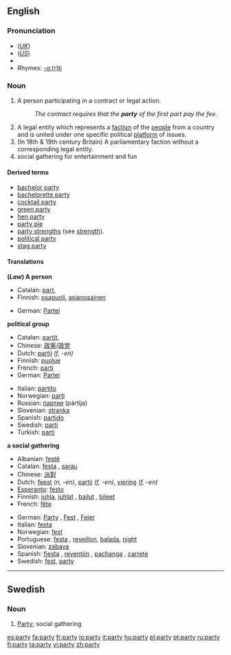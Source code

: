 ==English==

{{rank|spirit|sometimes|account|453|party|sight|electronic|sea}}

===Pronunciation===
*(''[[Received Pronunciation|UK]]'') {{IPA|/pɑː.ti/}}
*(''[[General American|US]]'') {{IPA|/pɑɹ.ti/}}
*{{audio|en-us-party.ogg|Audio (US)}}
* Rhymes: [[Rhymes:English:-ɑː(r)ti|-ɑː(r)ti]]

===Noun===
{{en-noun|parti|es}}

# {{law}} A person participating in a contract or legal action.
#:''The contract requires that the '''party''' of the first part pay the fee.''
# A legal entity which represents a [[faction]] of the [[people]] from a country and is united under one specific political [[platform]] of issues.
# (In 18th & 19th century Britain) A parliamentary faction without a corresponding legal entity.
# social gathering for entertainment and fun

====Derived terms====
*[[bachelor party]]
*[[bachelorette party]]
*[[cocktail party]]
*[[green party]]
*[[hen party]]
*[[party pie]]
*[[party strengths]] (see [[strength]]). 
*[[political party]]
*[[stag party]]

====Translations====
'''(''Law'') A person'''
{{top}}
*Catalan: [[part]], {{f}}
*Finnish: [[osapuoli]], [[asianosainen]]
{{mid}}
*German: [[Partei]] {{f}}
{{bottom}}

'''political group'''
{{top}}
*Catalan: [[partit]], {{m}}
*Chinese: [[政黨]]/[[政党]]
*Dutch: [[partij]] ''(f, -en)''
*Finnish: [[puolue]]
*French: [[parti]] {{n}}
*German: [[Partei]] {{f}}
{{mid}}
*Italian: [[partito]] {{n}}
*Norwegian: [[parti]] {{n}}
*Russian: [[партия]] (pártija) {{f}}
*Slovenian: [[stranka]]
*Spanish: [[partido]] {{m}}
*Swedish: [[parti]] {{n}}
*Turkish: [[parti]]
{{bottom}}

<!--Uncomment when adding first translation
'''a parliamentary faction'''
{{top}}
{{mid}}
{{bottom}}
-->

'''a social gathering'''
{{top}}
*Albanian: [[festë]]
*Catalan: [[festa]] {{f}}, [[sarau]] {{m}} 
*Chinese: [[派對]]
*Dutch: [[feest]] ''(n, -en)'', [[partij]] ''(f, -en)'', [[viering]] ''(f, -en)''
*[[Esperanto]]: [[festo]]
*Finnish: [[juhla]], [[juhlat]] {{p}}, [[bailut]] {{p}}, [[bileet]] {{p}}
*French: [[fête]] {{f}}
{{mid}}
*German: [[Party]] {{f}}, [[Fest]] {{n}}, [[Feier]] {{f}}
*Italian: [[festa]] {{f}}
*Norwegian: [[fest]] {{m}}
*Portuguese: [[festa]] {{f}}, [[reveillon]], [[balada]], [[night]]
*Slovenian: [[zabava]]
*Spanish: [[fiesta]] {{f}}, [[reventón]] {{m}}, [[pachanga]] {{f}}, [[carrete]] {{m}}
*Swedish: [[fest]], [[party#Swedish|party]] {{n}}
{{bottom}}

----

==Swedish==

===Noun===
{{sv-noun-reg-n}}

#[[#English|Party]]; social gathering

[[es:party]]
[[fa:party]]
[[fr:party]]
[[io:party]]
[[it:party]]
[[hu:party]]
[[pl:party]]
[[pt:party]]
[[ru:party]]
[[fi:party]]
[[ta:party]]
[[vi:party]]
[[zh:party]]